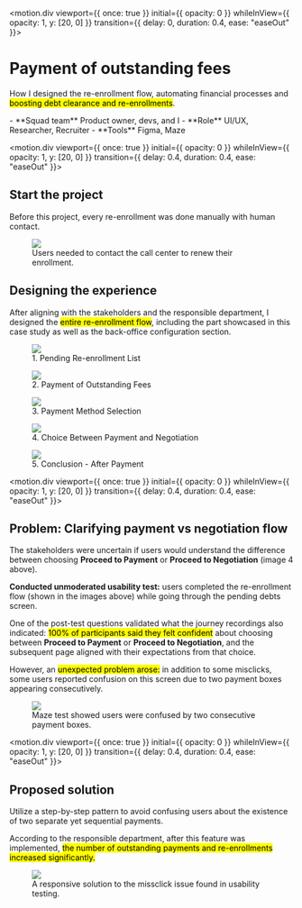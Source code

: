 
<motion.div
  viewport={{ once: true }}
  initial={{ opacity: 0 }}
  whileInView={{ opacity: 1, y: [20, 0] }}
  transition={{ delay: 0, duration: 0.4, ease: "easeOut" }}>

# Payment of outstanding fees
How I designed the re-enrollment flow, automating financial processes and <mark>boosting debt clearance and re-enrollments</mark>.

<div className="project-details">
- **Squad team** Product owner, devs, and I
- **Role** UI/UX, Researcher, Recruiter
- **Tools** Figma, Maze
</div>
</motion.div>

<motion.div
  viewport={{ once: true }}
  initial={{ opacity: 0 }}
  whileInView={{ opacity: 1, y: [20, 0] }}
  transition={{ delay: 0.4, duration: 0.4, ease: "easeOut" }}>

## Start the project
Before this project, every re-enrollment was done manually with human contact.

<figure>
  <img src="re-enrollment/frustrated-student.png" className="shadow-yellow-500/40" />
  <figcaption>Users needed to contact the call center to renew their enrollment.</figcaption>
</figure>

## Designing the experience
After aligning with the stakeholders and the responsible department, I designed the <mark>entire re-enrollment flow</mark>, including the part showcased in this case study as well as the back-office configuration section.

<div className="case-images">
  <figure>
    <img src="re-enrollment/new-screens-1.png"/>
    <figcaption>1. Pending Re-enrollment List</figcaption>
  </figure>

  <figure>
    <img src="re-enrollment/new-screens-2.png"/>
    <figcaption>2. Payment of Outstanding Fees</figcaption>
  </figure>

  <figure>
    <img src="re-enrollment/new-screens-3.png"/>
    <figcaption>3. Payment Method Selection</figcaption>
  </figure>

  <figure>
    <img src="re-enrollment/new-screens-4.png"/>
    <figcaption>4. Choice Between Payment and Negotiation</figcaption>
  </figure>

  <figure>
    <img src="re-enrollment/new-screens-5.png"/>
    <figcaption>5. Conclusion - After Payment</figcaption>
  </figure>
</div>
</motion.div>

<motion.div
  viewport={{ once: true }}
  initial={{ opacity: 0 }}
  whileInView={{ opacity: 1, y: [20, 0] }}
  transition={{ delay: 0.4, duration: 0.4, ease: "easeOut" }}>

## Problem: Clarifying payment vs negotiation flow

The stakeholders were uncertain if users would understand the difference between choosing **Proceed to Payment** or **Proceed to Negotiation** (image 4 above).

**Conducted unmoderated usability test:** users completed the re-enrollment flow (shown in the images above) while going through the pending debts screen.

One of the post-test questions validated what the journey recordings also indicated: <mark>100% of participants said they felt confident</mark> about choosing between **Proceed to Payment** or **Proceed to Negotiation**, and the subsequent page aligned with their expectations from that choice.

However, an <mark>unexpected problem arose:</mark> in addition to some misclicks, some users reported confusion on this screen due to two payment boxes appearing consecutively.

<figure>
  <img src="re-enrollment/maze.png" className="shadow-blue-500/40" />
  <figcaption>Maze test showed users were confused by two consecutive payment boxes.</figcaption>
</figure>
</motion.div>

<motion.div
  viewport={{ once: true }}
  initial={{ opacity: 0 }}
  whileInView={{ opacity: 1, y: [20, 0] }}
  transition={{ delay: 0.4, duration: 0.4, ease: "easeOut" }}>

## Proposed solution
Utilize a step-by-step pattern to avoid confusing users about the existence of two separate yet sequential payments.

According to the responsible department, after this feature was implemented, <mark>the number of outstanding payments and re-enrollments increased significantly.</mark>

<figure>
  <img src="re-enrollment/result.png" className="shadow-emerald-500/40" />
  <figcaption>A responsive solution to the missclick issue found in usability testing.</figcaption>
</figure>
</motion.div>